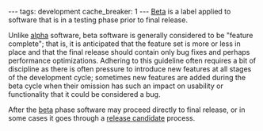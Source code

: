 ---
tags: development
cache_breaker: 1
---
[[Beta]] is a label applied to software that is in a testing phase prior to final release.

Unlike [[alpha]] software, beta software is generally considered to be "feature complete"; that is, it is anticipated that the feature set is more or less in place and that the final release should contain only bug fixes and perhaps performance optimizations. Adhering to this guideline often requires a bit of discipline as there is often pressure to introduce new features at all stages of the development cycle; sometimes new features are added during the beta cycle when their omission has such an impact on usability or functionality that it could be considered a bug.

After the [[beta]] phase software may proceed directly to final release, or in some cases it goes through a [[release candidate]] process.
